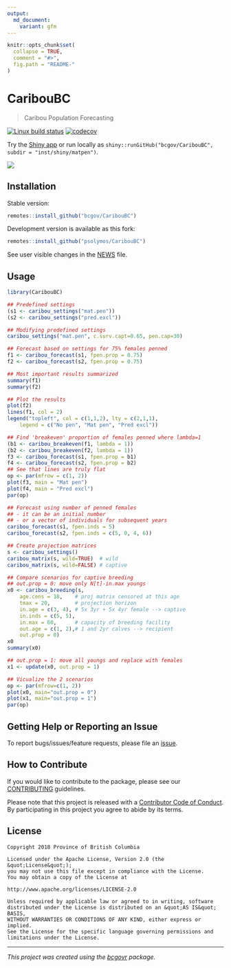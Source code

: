 ```yaml
---
output:
  md_document:
    variant: gfm
---
```


```r
knitr::opts_chunk$set(
  collapse = TRUE,
  comment = "#>",
  fig.path = "README-"
)
```

# CaribouBC

> Caribou Population Forecasting

[![Linux build status](https://travis-ci.org/psolymos/CaribouBC.svg?branch=master)](https://travis-ci.org/psolymos/CaribouBC)
[![codecov](https://codecov.io/gh/psolymos/CaribouBC/branch/master/graph/badge.svg)](https://codecov.io/gh/psolymos/CaribouBC)

Try the [Shiny app](https://psolymos.shinyapps.io/matpen/) or run locally as 
`shiny::runGitHub("bcgov/CaribouBC", subdir = "inst/shiny/matpen")`.

![](caribou.gif)

## Installation

Stable version:

```r
remotes::install_github("bcgov/CaribouBC")
```

Development version is available as this fork:

```r
remotes::install_github("psolymos/CaribouBC")
```

See user visible changes in the [NEWS](NEWS.md) file.

## Usage

```r
library(CaribouBC)

## Predefined settings
(s1 <- caribou_settings("mat.pen"))
(s2 <- caribou_settings("pred.excl"))

## Modifying predefined settings
caribou_settings("mat.pen", c.surv.capt=0.65, pen.cap=30)

## Forecast based on settings for 75% females penned
f1 <- caribou_forecast(s1, fpen.prop = 0.75)
f2 <- caribou_forecast(s2, fpen.prop = 0.75)

## Most important results summarized
summary(f1)
summary(f2)

## Plot the results
plot(f2)
lines(f1, col = 2)
legend("topleft", col = c(1,1,2), lty = c(2,1,1),
    legend = c("No pen", "Mat pen", "Pred excl"))

## Find 'breakeven' proportion of females penned where lambda=1
(b1 <- caribou_breakeven(f1, lambda = 1))
(b2 <- caribou_breakeven(f2, lambda = 1))
f3 <- caribou_forecast(s1, fpen.prop = b1)
f4 <- caribou_forecast(s2, fpen.prop = b2)
## See that lines are truly flat
op <- par(mfrow = c(1, 2))
plot(f3, main = "Mat pen")
plot(f4, main = "Pred excl")
par(op)

## Forecast using number of penned females
## - it can be an initial number
## - or a vector of individuals for subsequent years
caribou_forecast(s1, fpen.inds = 5)
caribou_forecast(s2, fpen.inds = c(5, 0, 4, 6))

## Create projection matrices
s <- caribou_settings()
caribou_matrix(s, wild=TRUE)  # wild
caribou_matrix(s, wild=FALSE) # captive

## Compare scenarios for captive breeding
## out.prop = 0: move only N[t]-in.max youngs
x0 <- caribou_breeding(s,
    age.cens = 18,    # proj matrix censored at this age
    tmax = 20,        # projection horizon
    in.age = c(3, 4), # 5x 3yr + 5x 4yr female --> captive
    in.inds = c(5, 5),
    in.max = 60,      # capacity of breeding facility
    out.age = c(1, 2),# 1 and 2yr calves --> recipient
    out.prop = 0)
x0
summary(x0)

## out.prop = 1: move all youngs and replace with females
x1 <- update(x0, out.prop = 1)

## Vicualize the 2 scenarios
op <- par(mfrow=c(1, 2))
plot(x0, main="out.prop = 0")
plot(x1, main="out.prop = 1")
par(op)

```

## Getting Help or Reporting an Issue

To report bugs/issues/feature requests, please file an [issue](https://github.com/bcgov/CaribouBC/issues/).

## How to Contribute

If you would like to contribute to the package, please see our 
[CONTRIBUTING](CONTRIBUTING.md) guidelines.

Please note that this project is released with a [Contributor Code of Conduct](CODE_OF_CONDUCT.md). By participating in this project you agree to abide by its terms.

## License

```
Copyright 2018 Province of British Columbia

Licensed under the Apache License, Version 2.0 (the &quot;License&quot;);
you may not use this file except in compliance with the License.
You may obtain a copy of the License at

http://www.apache.org/licenses/LICENSE-2.0

Unless required by applicable law or agreed to in writing, software distributed under the License is distributed on an &quot;AS IS&quot; BASIS,
WITHOUT WARRANTIES OR CONDITIONS OF ANY KIND, either express or implied.
See the License for the specific language governing permissions and limitations under the License.
```

---
*This project was created using the [bcgovr](https://github.com/bcgov/bcgovr) package.* 
